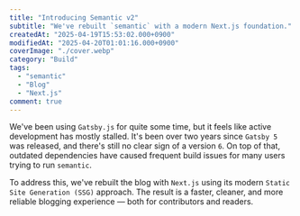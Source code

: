 ```yaml
---
title: "Introducing Semantic v2"
subtitle: "We've rebuilt `semantic` with a modern Next.js foundation."
createdAt: "2025-04-19T15:53:02.000+0900"
modifiedAt: "2025-04-20T01:01:16.000+0900"
coverImage: "./cover.webp"
category: "Build"
tags:
  - "semantic"
  - "Blog"
  - "Next.js"
comment: true
---
```


We've been using `Gatsby.js` for quite some time, but it feels like active development has mostly stalled. It's been over two years since `Gatsby 5` was released, and there's still no clear sign of a version `6`. On top of that, outdated dependencies have caused frequent build issues for many users trying to run `semantic`.

To address this, we've rebuilt the blog with `Next.js` using its modern `Static Site Generation (SSG)` approach. The result is a faster, cleaner, and more reliable blogging experience — both for contributors and readers.
